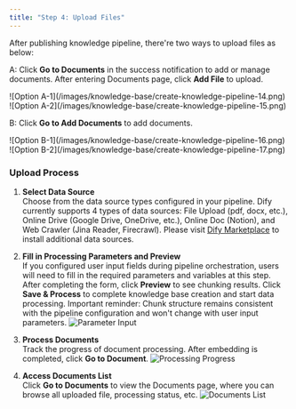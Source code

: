 ```yaml
---
title: "Step 4: Upload Files"
---
```


After publishing knowledge pipeline, there're two ways to upload files as below:

A: Click **Go to Documents** in the success notification to add or manage documents. After entering Documents page, click **Add File** to upload.

<div style={{display: 'flex', flexWrap: 'wrap', gap: '30px'}}>
  <div style={{flex: 1, minWidth: '200px'}}>
    ![Option A-1](/images/knowledge-base/create-knowledge-pipeline-14.png)
  </div>
  <div style={{flex: 2, minWidth: '300px'}}>
    ![Option A-2](/images/knowledge-base/create-knowledge-pipeline-15.png)
  </div>
</div>

B: Click **Go to Add Documents** to add documents.

<div style={{display: 'flex', flexWrap: 'wrap', gap: '30px'}}>
  <div style={{flex: 1, minWidth: '200px'}}>
    ![Option B-1](/images/knowledge-base/create-knowledge-pipeline-16.png)
  </div>
  <div style={{flex: 2, minWidth: '300px'}}>
    ![Option B-2](/images/knowledge-base/create-knowledge-pipeline-17.png)
  </div>
</div>

### Upload Process

1. **Select Data Source**  
   Choose from the data source types configured in your pipeline. Dify currently supports 4 types of data sources: File Upload (pdf, docx, etc.), Online Drive (Google Drive, OneDrive, etc.), Online Doc (Notion), and Web Crawler (Jina Reader, Firecrawl). 
   Please visit [Dify Marketplace](https://marketplace.dify.ai/) to install additional data sources.

2. **Fill in Processing Parameters and Preview**  
   If you configured user input fields during pipeline orchestration, users will need to fill in the required parameters and variables at this step. After completing the form, click **Preview** to see chunking results. Click **Save & Process** to complete knowledge base creation and start data processing.
   <Warning>
   Important reminder: Chunk structure remains consistent with the pipeline configuration and won't change with user input parameters.
   </Warning>
   ![Parameter Input](/images/knowledge-base/create-knowledge-pipeline-18.png)

3. **Process Documents**  
   Track the progress of document processing. After embedding is completed, click **Go to Document**.
   ![Processing Progress](/images/knowledge-base/create-knowledge-pipeline-19.png)

4. **Access Documents List**  
   Click **Go to Documents** to view the Documents page, where you can browse all uploaded file, processing status, etc.
   ![Documents List](/images/knowledge-base/create-knowledge-pipeline-20.png)